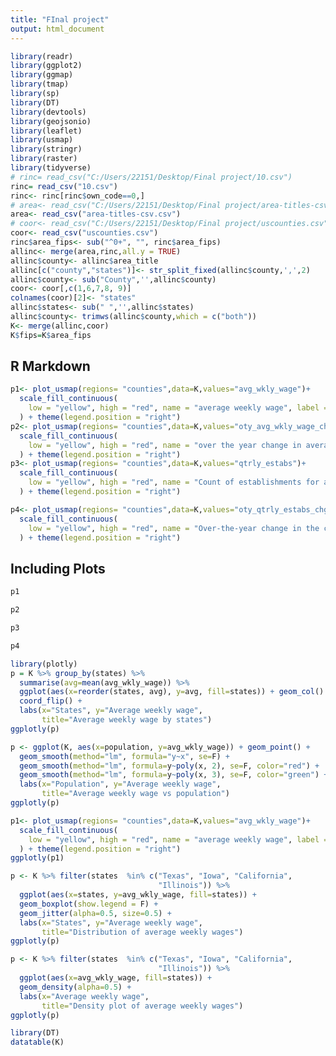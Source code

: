 ---
title: "FInal project"
output: html_document
---

```{r,message=FALSE,warning=FALSE,results='hide',echo=FALSE}
library(readr)
library(ggplot2)
library(ggmap)
library(tmap)
library(sp)
library(DT)
library(devtools)
library(geojsonio)
library(leaflet)
library(usmap)
library(stringr)
library(raster)
library(tidyverse)
# rinc= read_csv("C:/Users/22151/Desktop/Final project/10.csv")
rinc= read_csv("10.csv")
rinc<- rinc[rinc$own_code==0,]
# area<- read_csv("C:/Users/22151/Desktop/Final project/area-titles-csv.csv")
area<- read_csv("area-titles-csv.csv")
# coor<- read_csv("C:/Users/22151/Desktop/Final project/uscounties.csv")
coor<- read_csv("uscounties.csv")
rinc$area_fips<- sub("^0+", "", rinc$area_fips)
allinc<- merge(area,rinc,all.y = TRUE)
allinc$county<- allinc$area_title
allinc[c("county","states")]<- str_split_fixed(allinc$county,',',2)
allinc$county<- sub("County",'',allinc$county)
coor<- coor[,c(1,6,7,8, 9)]
colnames(coor)[2]<- "states"
allinc$states<- sub(" ",'',allinc$states)
allinc$county<- trimws(allinc$county,which = c("both"))
K<- merge(allinc,coor)
K$fips=K$area_fips
```

## R Markdown


```{R,echo=FALSE,message=FALSE,warning=FALSE}
p1<- plot_usmap(regions= "counties",data=K,values="avg_wkly_wage")+
  scale_fill_continuous(
    low = "yellow", high = "red", name = "average weekly wage", label = scales::comma
  ) + theme(legend.position = "right")
p2<- plot_usmap(regions= "counties",data=K,values="oty_avg_wkly_wage_chg")+
  scale_fill_continuous(
    low = "yellow", high = "red", name = "over the year change in average weekly wage", label = scales::comma
  ) + theme(legend.position = "right")
p3<- plot_usmap(regions= "counties",data=K,values="qtrly_estabs")+
  scale_fill_continuous(
    low = "yellow", high = "red", name = "Count of establishments for a given quarter", label = scales::comma
  ) + theme(legend.position = "right")

p4<- plot_usmap(regions= "counties",data=K,values="oty_qtrly_estabs_chg")+
  scale_fill_continuous(
    low = "yellow", high = "red", name = "Over-the-year change in the count of establishments", label = scales::comma
  ) + theme(legend.position = "right")
```

## Including Plots


```{R,echo=FALSE,message=FALSE,warning=FALSE}
p1
```

```{R,echo=FALSE,message=FALSE,warning=FALSE}
p2
```

```{R,echo=FALSE,message=FALSE,warning=FALSE}
p3
```

```{R,echo=FALSE,message=FALSE,warning=FALSE}
p4
```


```{r echo=FALSE,message=FALSE,warning=FALSE}
library(plotly)
p = K %>% group_by(states) %>% 
  summarise(avg=mean(avg_wkly_wage)) %>%
  ggplot(aes(x=reorder(states, avg), y=avg, fill=states)) + geom_col() +
  coord_flip() +
  labs(x="States", y="Average weekly wage",
       title="Average weekly wage by states")
ggplotly(p)
```

```{r echo=FALSE,message=FALSE,warning=FALSE}
p <- ggplot(K, aes(x=population, y=avg_wkly_wage)) + geom_point() +
  geom_smooth(method="lm", formula="y~x", se=F) +
  geom_smooth(method="lm", formula=y~poly(x, 2), se=F, color="red") +
  geom_smooth(method="lm", formula=y~poly(x, 3), se=F, color="green") +
  labs(x="Population", y="Average weekly wage",
       title="Average weekly wage vs population")
ggplotly(p)
```

```{r echo=FALSE,message=FALSE,warning=FALSE}
p1<- plot_usmap(regions= "counties",data=K,values="avg_wkly_wage")+
  scale_fill_continuous(
    low = "yellow", high = "red", name = "average weekly wage", label = scales::comma
  ) + theme(legend.position = "right")
ggplotly(p1)
```

```{r echo=FALSE,message=FALSE,warning=FALSE}
p <- K %>% filter(states  %in% c("Texas", "Iowa", "California",
                                 "Illinois")) %>%
  ggplot(aes(x=states, y=avg_wkly_wage, fill=states)) +
  geom_boxplot(show.legend = F) +
  geom_jitter(alpha=0.5, size=0.5) +
  labs(x="States", y="Average weekly wage",
       title="Distribution of average weekly wages")
ggplotly(p)
```

```{r echo=FALSE,message=FALSE,warning=FALSE}
p <- K %>% filter(states  %in% c("Texas", "Iowa", "California",
                                 "Illinois")) %>%
  ggplot(aes(x=avg_wkly_wage, fill=states)) +
  geom_density(alpha=0.5) +
  labs(x="Average weekly wage",
       title="Density plot of average weekly wages")
ggplotly(p)
```

```{r  echo=FALSE,message=FALSE,warning=FALSE}
library(DT)
datatable(K)
```


